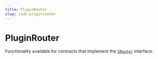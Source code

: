 ---
title: PluginRouter
slug: /sdk.pluginrouter
---

# PluginRouter

Functionality available for contracts that implement the [`IRouter`](/contracts/IRouter) interface.
